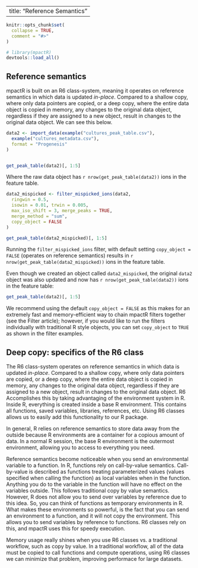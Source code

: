 
---
title: "Reference Semantics"
---

```r
knitr::opts_chunk$set(
  collapse = TRUE,
  comment = "#>"
)
```

```r
# library(mpactR)
devtools::load_all()
```

## Reference semantics

mpactR is built on an R6 class-system, meaning it operates on reference semantics in which data is updated *in-place*. Compared to a shallow copy, where only data pointers are copied, or a deep copy, where the entire data object is copied in memory, any changes to the original data object, regardless if they are assigned to a new object, result in changes to the original data object. We can see this below.

```r
data2 <- import_data(example("cultures_peak_table.csv"),
  example("cultures_metadata.csv"),
  format = "Progenesis"
)


get_peak_table(data2)[, 1:5]
```

Where the raw data object has `r nrow(get_peak_table(data2))` ions in the feature table. 

```r
data2_mispicked <- filter_mispicked_ions(data2,
  ringwin = 0.5,
  isowin = 0.01, trwin = 0.005,
  max_iso_shift = 3, merge_peaks = TRUE,
  merge_method = "sum",
  copy_object = FALSE
)

get_peak_table(data2_mispicked)[, 1:5]
```

Running the `filter_mispicked_ions` filter, with default setting `copy_object = FALSE` (operates on reference semantics) results in `r nrow(get_peak_table(data2_mispicked))` ions in the feature table.

Even though we created an object called `data2_mispicked`, the original `data2` object was also updated and now has `r nrow(get_peak_table(data2))` ions in the feature table:

```r
get_peak_table(data2)[, 1:5]
```

We recommend using the default `copy_object = FALSE` as this makes for an extremely fast and memory-efficient way to chain mpactR filters together (see the Filter article); however, if you would like to run the filters individually with traditional R style objects, you can set `copy_object` to `TRUE` as shown in the filter examples. 


## Deep copy: specifics of the R6 class

The R6 class-system operates on reference semantics in which data is updated *in-place*. Compared to a shallow copy, where only data pointers are copied, or a deep copy, where the entire data object is copied in memory, any changes to the original data object, regardless if they are assigned to a new object, result in changes to the original data object. R6 Accomplishes this by taking advantaging of the environment system in R. Inside R, everything is created inside a base R environment. This contains all functions, saved variables, libraries, references, etc. Using R6 classes allows us to easily add this functionality to our R package.

In general, R relies on reference semantics to store data away from the outside because R environments are a container for a copious amount of data. In a normal R session, the base R environment is the outermost environment, allowing you to access to everything you need. 

Reference semantics become noticeable when you send an environmental variable to a function. In R, functions rely on call-by-value semantics. Call-by-value is described as functions treating parameterized values (values specified when calling the function) as local variables when in the function. Anything you do to the variable in the function will have no effect on the variables outside. This follows traditional copy by value semantics. However, R does not allow you to send over variables by reference due to this idea. So, you can think of functions as temporary environments in R. What makes these environments so powerful, is the fact that you can send an environment to a function, and it will not copy the environment. This allows you to send variables by reference to functions. R6 classes rely on this, and mpactR uses this for speedy execution.

Memory usage really shines when you use R6 classes vs. a traditional workflow, such as copy by value. In a traditional workflow, all of the data must be copied to call functions and compute operations, using R6 classes we can minimize that problem, improving performace for large datasets.